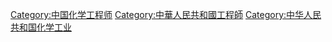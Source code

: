 [[Category:中国化学工程师|Category:中国化学工程师]]
[[Category:中華人民共和國工程師|Category:中華人民共和國工程師]]
[[Category:中华人民共和国化学工业|Category:中华人民共和国化学工业]]